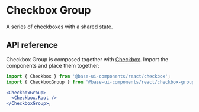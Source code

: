 # Checkbox Group

<Subtitle>A series of checkboxes with a shared state.</Subtitle>
<Meta
  name="description"
  content="A high-quality, unstyled React checkbox group component that provides a shared state for a series of checkboxes."
/>

<Demo path="./demos/hero" />

## API reference

Checkbox Group is composed together with [Checkbox](/react/components/checkbox). Import the components and place them together:

```jsx title="Anatomy"
import { Checkbox } from '@base-ui-components/react/checkbox';
import { CheckboxGroup } from '@base-ui-components/react/checkbox-group';

<CheckboxGroup>
  <Checkbox.Root />
</CheckboxGroup>;
```

<Reference component="CheckboxGroup" />
